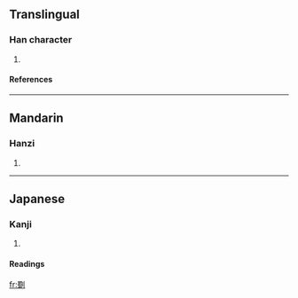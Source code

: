 ==Translingual==
===Han character===
{{Han char|rad=刀|as=13|sn=15|four=|canj=田戈中弓 (WILN)}}
# {{defn|Han}}
====References====
{{Han ref|kx=0144.280|dkj=02212|dj=0325.090|hdz=10358.080|uh=5285|ud=21125}}
----


==Mandarin==
===Hanzi===
{{cmn-hanzi|pin=pǐ (pi3), zhuò (zhuo4)|wg=p'i<sup>3</sup>, cho<sup>4</sup>}}
# {{defn|Mandarin}}
----
==Japanese==
===Kanji===
{{ja-kanji|grade=|rs=刀13}}
# {{defn|Japanese}} 
====Readings====
{{ja-readings|on=[[たく]] (taku)|kun=}}




[[fr:劅]]